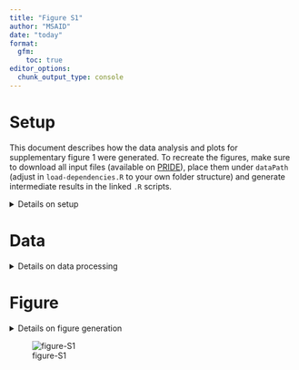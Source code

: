```yaml
---
title: "Figure S1"
author: "MSAID"
date: "today"
format:
  gfm:
    toc: true
editor_options: 
  chunk_output_type: console
---
```


# Setup

This document describes how the data analysis and plots for supplementary figure 1 were generated. To recreate the figures, make sure to download all input files (available on [PRIDE](https://www.ebi.ac.uk/pride/archive?keyword=PXD053241)), place them under `dataPath` (adjust in `load-dependencies.R` to your own folder structure) and generate intermediate results in the linked `.R` scripts.

<details>
<summary>Details on setup</summary>

```r

suppressMessages(source(here::here("scripts/load-dependencies.R")))

path <- file.path(here::here(), "figure-S1")
figurePath <- file.path(dataPath, "data/figure-S1")

```

</details>

# Data

<details>
<summary>Details on data processing</summary>

## Predicted ions

[R code to generate input files `figure-S1AC-predicted-position.csv` and `figure-S1BD-predicted-mz.csv`](predictions.R)

```r

count_pos <- fread(file.path(figurePath, "figure-S1AC-predicted-position.csv"))

p_ion_pred_pos_abs <-
  ggplot(count_pos, aes(x=position, y=N, fill=is_ptm_pred_shared)) +
  geom_bar(stat="identity") +
  scale_fill_manual("Shared in same scan", values = c(msaid_blue, msaid_orange)) +
  scale_y_continuous(labels = label_number(scale_cut = cut_short_scale())) +
  xlab("b/y ion position") + ylab("Fragment\nion predictions") +
  theme(legend.position = "top")

p_ion_pred_pos_rel <-
  ggplot(count_pos[is_ptm_pred_shared==T],
         aes(x=position, y=N_rel, label=N_rel_label)) +
  geom_bar(stat="identity", fill=msaid_orange) +
  geom_text(aes(y=N_rel+max(N_rel)*0.1), size=5/.pt,
            color=msaid_darkgray, family="Montserrat Light") +
  scale_y_continuous(labels = label_percent(),
                     limits = c(0, count_pos[is_ptm_pred_shared==T, max(N_rel)]*1.15)) +
  xlab("b/y ion position") + ylab("Fragment\nion predictions")


#plot 200 mz-bins
count_200 <- fread(file.path(figurePath, "figure-S1BD-predicted-mz.csv"))
mz_lab <- count_200[, paste0(c(0, 0, paste0(">", as.character(mz_ms2_200)[1:(.N-2)])), "-\n", mz_ms2_200)]
count_200[, mzMatch_label := factor(mzMatch_label, unique(mz_lab))]

p_ion_pred_200_abs <-
  ggplot(count_200, aes(x=mzMatch_label, y=N, fill=is_ptm_pred_shared)) +
  geom_bar(stat="identity") +
  scale_fill_manual("Shared in same scan", values = c(msaid_blue, msaid_orange)) +
  scale_y_continuous(labels = label_number(scale_cut = cut_short_scale())) +
  xlab("m/z bin predicted") + ylab("Fragment\nion predictions") +
  theme(legend.position = "top")

p_ion_pred_200_rel <-
  ggplot(count_200[is_ptm_pred_shared==T],
         aes(x=mzMatch_label, y=N_rel, label=N_rel_label)) +
  geom_bar(stat="identity", fill=msaid_orange) +
  geom_text(aes(y=N_rel+max(N_rel)*0.1), size=6/.pt,
            color=msaid_darkgray, family="Montserrat Light") +
  scale_y_continuous(labels = label_percent(),
                     limits = c(0, count_200[is_ptm_pred_shared==T, max(N_rel)]*1.15)) +
  xlab("m/z bin predicted") + ylab("Fragment\nion predictions")

```

## Matched ions

[R code to generate input files `figure-S1EG-matched-position.csv` and `figure-S1FH-matched-mz.csv`](predictions.R)

```r

#plot positions
count_pos <- fread(file.path(figurePath, "figure-S1EG-matched-position.csv"))

p_ion_shared_pos_abs <-
  ggplot(count_pos, aes(x=position, y=N, fill=is_ptm_match_shared)) +
  geom_bar(stat="identity") +
  scale_fill_manual("Shared in same scan", values = c(msaid_blue, msaid_orange)) +
  scale_y_continuous(labels = label_number(scale_cut = cut_short_scale())) +
  xlab("b/y ion position") + ylab("Matched fragment\nion predictions") +
  theme(legend.position = "top")

p_ion_shared_pos_rel <-
  ggplot(count_pos[is_ptm_match_shared==T],
         aes(x=position, y=N_rel, label=N_rel_label)) +
  geom_bar(stat="identity", fill=msaid_orange) +
  geom_text(aes(y=N_rel+max(N_rel)*0.1), size=5/.pt,
            color=msaid_darkgray, family="Montserrat Light") +
  scale_y_continuous(labels = label_percent(),
                     limits = c(0, count_pos[is_ptm_match_shared==T, max(N_rel)]*1.15)) +
  xlab("b/y ion position") + ylab("Matched fragment\nion predictions")


#plot 200 mz-bins
count_200 <- fread(file.path(figurePath, "figure-S1FH-matched-mz.csv"))
mz_lab <- count_200[, paste0(c(0, 0, paste0(">", as.character(mzMatch_200)[1:(.N-2)])), "-\n", mzMatch_200)]
count_200[, mzMatch_label := factor(mzMatch_label, unique(mz_lab))]

p_ion_shared_200_abs <-
  ggplot(count_200, aes(x=mzMatch_label, y=N, fill=is_ptm_match_shared)) +
  geom_bar(stat="identity") +
  scale_fill_manual("Shared in same scan", values = c(msaid_blue, msaid_orange)) +
  scale_y_continuous(labels = label_number(scale_cut = cut_short_scale())) +
  xlab("m/z bin matched to raw file") + ylab("Matched fragment\nion predictions") +
  theme(legend.position = "top")

p_ion_shared_200_rel <-
  ggplot(count_200[is_ptm_match_shared==T],
         aes(x=mzMatch_label, y=N_rel, label=N_rel_label)) +
  geom_bar(stat="identity", fill=msaid_orange) +
  geom_text(aes(y=N_rel+max(N_rel)*0.1), size=6/.pt,
            color=msaid_darkgray, family="Montserrat Light") +
  scale_y_continuous(labels = label_percent(),
                     limits = c(0, count_200[is_ptm_match_shared==T, max(N_rel)]*1.15)) +
  xlab("m/z bin matched to raw file") + ylab("Matched fragment\nion predictions")

```

</details>

# Figure

<details>
<summary>Details on figure generation</summary>

```r

p_ions <- p_ion_pred_pos_abs + p_ion_pred_200_abs +
  p_ion_pred_pos_rel + p_ion_pred_200_rel +
  p_ion_shared_pos_abs + p_ion_shared_200_abs +
  p_ion_shared_pos_rel + p_ion_shared_200_rel +
  plot_layout(widths = c(1, 1.25), ncol = 2) +
  plot_annotation(tag_levels = "A")

suppressWarnings(ggsave2(file.path(path, "figure-S1.pdf"), plot = p_ions,
                         width = 180, height = 140, units = "mm", device = cairo_pdf))
suppressWarnings(ggsave2(file.path(path, "figure-S1.png"), plot = p_ions,
                         width = 180, height = 140, units = "mm"))

```

</details>

![figure-S1](figure-S1.png)
